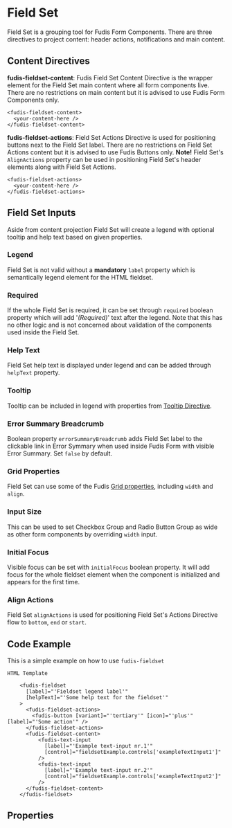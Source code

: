 
<Meta title="Components/Form/Field Set" />

# Field Set

Field Set is a grouping tool for Fudis Form Components. There are three directives to project content: header actions, notifications and main content.

## Content Directives

**fudis-fieldset-content**: Fudis Field Set Content Directive is the wrapper element for the Field Set main content where all form components live.
There are no restrictions on main content but it is advised to use Fudis Form Components only.

```
<fudis-fieldset-content>
  <your-content-here />
</fudis-fieldset-content>
```

**fudis-fieldset-actions**: Field Set Actions Directive is used for positioning buttons next to the Field Set label.
There are no restrictions on Field Set Actions content but it is advised to use Fudis Buttons only.
**Note!** Field Set's `AlignActions` property can be used in positioning Field Set's header elements along with Field Set Actions.

```
<fudis-fieldset-actions>
  <your-content-here />
</fudis-fieldset-actions>
```

## Field Set Inputs

Aside from content projection Field Set will create a legend with optional tooltip and help text based on given properties.

### Legend

Field Set is not valid without a **mandatory** `label` property which is semantically legend element for the HTML fieldset.

### Required

If the whole Field Set is required, it can be set through `required` boolean property which will add '_(Required)_' text after the legend.
Note that this has no other logic and is not concerned about validation of the components used inside the Field Set.

### Help Text

Field Set help text is displayed under legend and can be added through `helpText` property.

### Tooltip

Tooltip can be included in legend with properties from [Tooltip Directive](/docs/directives-tooltip--documentation).

### Error Summary Breadcrumb

Boolean property `errorSummaryBreadcrumb` adds Field Set label to the clickable link in Error Symmary when used inside Fudis Form with visible Error Summary. Set `false` by default.

### Grid Properties

Field Set can use some of the Fudis [Grid properties](/docs/foundations-grid--documentation), including `width` and `align`.

### Input Size

This can be used to set Checkbox Group and Radio Button Group as wide as other form components by overriding `width` input.

### Initial Focus

Visible focus can be set with `initialFocus` boolean property. It will add focus for the whole fieldset element when the component is initialized and appears for the first time.

### Align Actions

Field Set `alignActions` is used for positioning Field Set's Actions Directive flow to `bottom`, `end` or `start`.

## Code Example

This is a simple example on how to use `fudis-fieldset`

```
HTML Template

    <fudis-fieldset
      [label]="'Fieldset legend label'"
      [helpText]="'Some help text for the fieldset'"
    >
      <fudis-fieldset-actions>
        <fudis-button [variant]="'tertiary'" [icon]="'plus'" [label]="'Some action'" />
      </fudis-fieldset-actions>
      <fudis-fieldset-content>
          <fudis-text-input
            [label]="'Example text-input nr.1'"
            [control]="fieldsetExample.controls['exampleTextInput1']"
          />
          <fudis-text-input
            [label]="'Example text-input nr.2'"
            [control]="fieldsetExample.controls['exampleTextInput2']"
          />
      </fudis-fieldset-content>
    </fudis-fieldset>
```

## Properties

<ArgTypes of={FieldSetComponent} />

